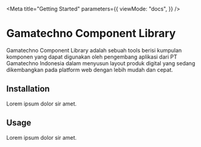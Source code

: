 
<Meta
  title="Getting Started"
  parameters={{
    viewMode: "docs",
  }}
/>

# Gamatechno Component Library

Gamatechno Component Library adalah sebuah tools berisi kumpulan komponen yang dapat digunakan oleh pengembang aplikasi dari PT Gamatechno Indonesia dalam menyusun layout produk digital yang sedang dikembangkan pada platform web dengan lebih mudah dan cepat.

## Installation

Lorem ipsum dolor sir amet.

## Usage

Lorem ipsum dolor sir amet.
